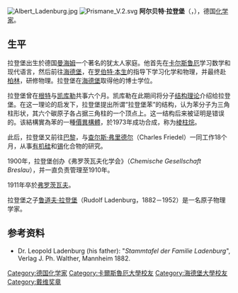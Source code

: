 [[Image:Albert_Ladenburg.jpg|thumb]]
[[Image:Prismane_V.2.svg|thumb]]
'''阿尔贝特·拉登堡'''（{{lang-de|'''Albert Ladenburg'''}}，{{bd|1842年|7月2日|1911年|8月15日}}），德国[[化学家|化学家]]。

== 生平 ==
拉登堡出生於德国[[曼海姆|曼海姆]]一个著名的犹太人家庭。他首先在[[卡尔斯鲁厄|卡尔斯鲁厄]]学习数学和现代语言，然后前往[[海德堡|海德堡]]，在[[罗伯特·本生|罗伯特·本生]]的指导下学习化学和物理，并最终赴[[柏林|柏林]]，研修物理。拉登堡在[[海德堡|海德堡]]取得他的博士学位。

拉登堡曾在[[根特|根特]]与[[凯库勒|凯库勒]]共事六个月。凯库勒在此期间将分子[[结构理论|结构理论]]介绍给拉登堡。在这一理论的启发下，拉登堡提出所谓“拉登堡苯”的结构，认为苯分子为三角柱形状，其六个碳原子各占据三角柱的一个顶点上。这一结构后来被证明是错误的。该結構實為苯的一種[[價異構體|價異構體]]，於1973年成功合成，称为[[棱柱烷|棱柱烷]]。

此后，拉登堡又前往[[巴黎|巴黎]]，与[[查尔斯·弗里德尔|查尔斯·弗里德尔]]（Charles Friedel）一同工作18个月，从事[[有机硅|有机硅]]和[[锡|锡]]化合物的研究。

1900年，拉登堡创办《弗罗茨瓦夫化学会》（''Chemische Gesellschaft Breslau''），并一直负责管理至1910年。

1911年卒於[[弗罗茨瓦夫|弗罗茨瓦夫]]。

拉登堡之子[[鲁道夫·拉登堡|鲁道夫·拉登堡]]（Rudolf Ladenburg，1882－1952）是一名原子物理学家。

==参考资料==
*Dr. Leopold Ladenburg (his father): "''Stammtafel der Familie Ladenburg''", Verlag J. Ph. Walther, Mannheim 1882.

{{戴维奖章获得者}}
{{Authority control}}
{{DEFAULTSORT:Ladenburg, Albert}}

[[Category:德国化学家|Category:德国化学家]]
[[Category:卡爾斯魯厄大學校友|Category:卡爾斯魯厄大學校友]]
[[Category:海德堡大學校友|Category:海德堡大學校友]]
[[Category:戴维奖章|Category:戴维奖章]]